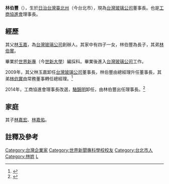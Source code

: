 '''林伯豐'''（{{bd|1943年||||}}），生於[[日治台灣|日治台灣]][[臺北州|臺北州]]（今台北市），現為[[台灣玻璃公司|台灣玻璃公司]]董事長。也是[[工商協進會|工商協進會]]理事長。

== 經歷 ==
其父[[林玉嘉|林玉嘉]]，為[[台灣玻璃公司|台灣玻璃公司]]創辦人。其家中有四子一女，林伯豐為長子，其弟[[林伯實|林伯實]]。

畢業於[[世界新專|世界新專]]（今[[世新大學|世新大學]]）編採科。畢業後進入[[台灣玻璃公司|台灣玻璃公司]]工作。

2009年，其父林玉嘉卸任[[台灣玻璃公司|台灣玻璃公司]]董事長，林伯豐由總經理升任董事長，其弟[[林伯實|林伯實]]由常務董事轉任總經理。<ref>{{Cite news|url=http://www.cw.com.tw/article/article.action?id=5075874|title=台灣企業接班好難？ 老牌企業台玻集團林伯豐說不會！|author=|date=2016-04-20|work=|newspaper=天下雜誌|accessdate=2017-05-30|language=zh-TW|archive-date=2019-06-11|archive-url=https://web.archive.org/web/20190611135419/https://www.cw.com.tw/article/article.action?id=5075874|dead-url=no}}</ref>

2014年，工商協進會理事長改選，[[駱錦明|駱錦明]]卸任，由林伯豐出任理事長。<ref>{{Cite web|url=http://tw.asiatatler.com/tatler-list/100list/%E6%9E%97%E4%BC%AF%E8%B1%90-bo-fong-lin|title=林伯豐 Bo-Fong Lin Profile|accessdate=2017-05-30|author=|date=|work=Taiwan Tatler|publisher=|language=en|archive-url=https://web.archive.org/web/20170611152706/http://tw.asiatatler.com/tatler-list/100list/%E6%9E%97%E4%BC%AF%E8%B1%90-bo-fong-lin|archive-date=2017-06-11|dead-url=yes}}</ref>

==家庭==
其子[[林嘉宏|林嘉宏]]、[[林嘉佑|林嘉佑]]。

==註釋及參考==
{{reflist}}
{{Portal bar|臺灣|經濟|企業|人物}}
[[Category:台灣企業家|Category:台灣企業家]]
[[Category:世界新聞專科學校校友|Category:世界新聞專科學校校友]]
[[Category:台北市人|Category:台北市人]]
[[Category:林姓|Category:林姓]]
[[Category:旭日重光章獲得者|L]]